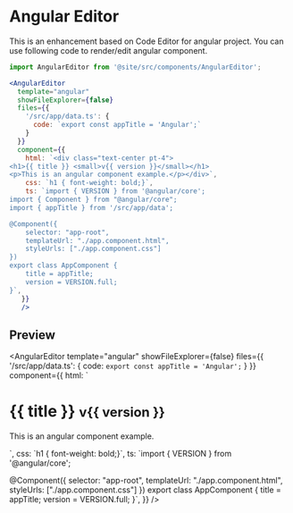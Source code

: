 # Angular Editor

This is an enhancement based on Code Editor for angular project. You can use following code to render/edit angular component.

```jsx
import AngularEditor from '@site/src/components/AngularEditor';

<AngularEditor
  template="angular"
  showFileExplorer={false}
  files={{
    '/src/app/data.ts': {
      code: `export const appTitle = 'Angular';`
    }
  }}
  component={{
    html: `<div class="text-center pt-4">
<h1>{{ title }} <small>v{{ version }}</small></h1>
<p>This is an angular component example.</p></div>`,
    css: `h1 { font-weight: bold;}`,
    ts: `import { VERSION } from '@angular/core';
import { Component } from "@angular/core";
import { appTitle } from '/src/app/data';

@Component({
    selector: "app-root",
    templateUrl: "./app.component.html",
    styleUrls: ["./app.component.css"]
})
export class AppComponent {
    title = appTitle;
    version = VERSION.full;
}`,
   }}
   />
```

## Preview


<AngularEditor
  template="angular"
  showFileExplorer={false}
  files={{
    '/src/app/data.ts': {
      code: `export const appTitle = 'Angular';`
    }
  }}
  component={{
    html: `<div class="text-center pt-4">
<h1>{{ title }} <small>v{{ version }}</small></h1>
<p>This is an angular component example.</p></div>`,
    css: `h1 { font-weight: bold;}`,
    ts: `import { VERSION } from '@angular/core';

@Component({
    selector: "app-root",
    templateUrl: "./app.component.html",
    styleUrls: ["./app.component.css"]
})
export class AppComponent {
    title = appTitle;
    version = VERSION.full;
}`,
   }}
   />
